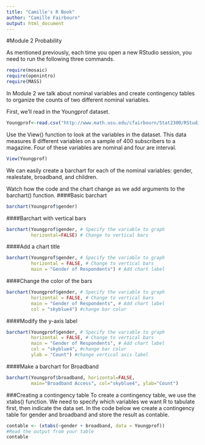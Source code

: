 ```yaml
---
title: "Camille's R Book"
author: "Camille Fairbourn"
output: html_document
---
```

#Module 2 Probability

As mentioned previously, each time you open a new RStudio session, you need to run the following three commands.

```r
require(mosaic)
require(openintro)
require(MASS)
```

In Module 2 we talk about nominal variables and create contingency tables to organize the counts of two different nominal variables.

First, we'll read in the Youngprof dataset.
```r
Youngprof<-read.csv("http://www.math.usu.edu/cfairbourn/Stat2300/RStudioFiles/data/Youngprof.csv")
```

Use the View() function to look at the variables in the dataset. This data measures 8 different variables on a sample of 400 subscribers to a magazine. Four of these variables are nominal and four are interval.
```r
View(Youngprof)
```

We can easily create a barchart for each of the nominal variables: gender, realestate, broadband, and children.

Watch how the code and the chart change as we add arguments to the barchart() function.
####Basic barchart
```r
barchart(Youngprof$gender)
```

####Barchart with vertical bars
```r
barchart(Youngprof$gender, # Specify the variable to graph
         horizontal=FALSE) # Change to vertical bars
```

####Add a chart title
```r
barchart(Youngprof$gender, # Specify the variable to graph
         horizontal = FALSE, # Change to vertical bars
         main = "Gender of Respondents") # Add chart label
```

####Change the color of the bars
```r
barchart(Youngprof$gender, # Specify the variable to graph
         horizontal = FALSE, # Change to vertical bars
         main = "Gender of Respondents", # Add chart label
         col = "skyblue4") #change bar color
```

####Modify the y-axis label
```r
barchart(Youngprof$gender, # Specify the variable to graph
         horizontal = FALSE, # Change to vertical bars
         main = "Gender of Respondents", # Add chart label
         col = "skyblue4", #change bar color 
         ylab = "Count") #change vertical axis label
```

####Make a barchart for Broadband
```r
barchart(Youngprof$broadband, horizontal=FALSE, 
         main="Broadband Access", col="skyblue4", ylab="Count")
```

###Creating a contingency table
To create a contingency table, we use the xtabs() function. We need to specify which variables we want R to tabulate first, then indicate the data set. In the code below we create a contingency table for gender and broadband and store the result as contable.
```r
contable <- (xtabs(~gender + broadband, data = Youngprof))
#Read the output from your table
contable
```


